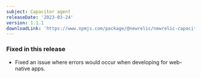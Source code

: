 ```yaml
---
subject: Capacitor agent
releaseDate: '2023-03-24'
version: 1.1.1
downloadLink: 'https://www.npmjs.com/package/@newrelic/newrelic-capacitor-plugin/v/1.1.1'
---
```


### Fixed in this release

* Fixed an issue where errors would occur when developing for web-native apps.
